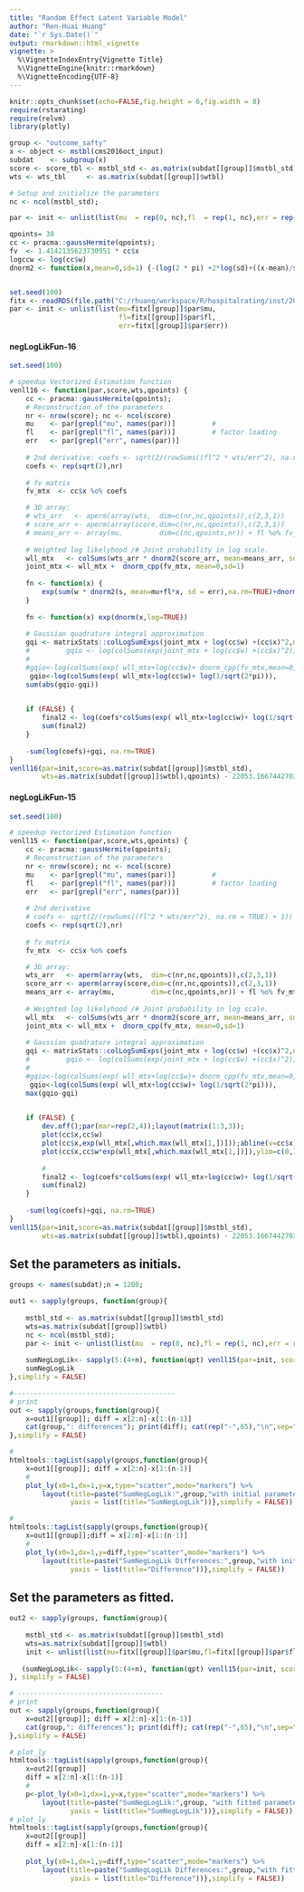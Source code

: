 ```yaml
---
title: "Random Effect Latent Variable Model"
author: "Ren-Huai Huang"
date: "`r Sys.Date()`"
output: rmarkdown::html_vignette
vignette: >
  %\VignetteIndexEntry{Vignette Title}
  %\VignetteEngine{knitr::rmarkdown}
  %\VignetteEncoding{UTF-8}
---
```

<style type="text/css"> h1 {font-size:18px;} </style>

```r
knitr::opts_chunk$set(echo=FALSE,fig.height = 6,fig.width = 8)
require(rstarating)
require(relvm)
library(plotly)

group <- "outcome_safty"
x <- object <- mstbl(cms2016oct_input)
subdat    <- subgroup(x)
score <- score_tbl <- mstbl_std <- as.matrix(subdat[[group]]$mstbl_std)
wts <- wts_tbl     <- as.matrix(subdat[[group]]$wtbl)

# Setup and initialize the parameters
nc <- ncol(mstbl_std);

par <- init <- unlist(list(mu  = rep(0, nc),fl  = rep(1, nc),err = rep(1, nc)))

qpoints= 30
cc <- pracma::gaussHermite(qpoints);
fv  <- 1.4142135623730951 * cc$x
logccw <- log(cc$w)
dnorm2 <- function(x,mean=0,sd=1) {-(log(2 * pi) +2*log(sd)+((x-mean)/sd)^2)/2}


set.seed(100)
fitx <- readRDS(file.path("C:/rhuang/workspace/R/hospitalrating/inst/2016oct/r","fitx_qpts30_oct2016.rds"))
par <- init <- unlist(list(mu=fitx[[group]]$par$mu,
                           fl=fitx[[group]]$par$fl,
                           err=fitx[[group]]$par$err))
```

#### negLogLikFun-16  
```r
set.seed(100)

# speedup Vectorized Estimation function
venll16 <- function(par,score,wts,qpoints) {
    cc <- pracma::gaussHermite(qpoints);
    # Reconstruction of the parameters
    nr <- nrow(score); nc <- ncol(score)
    mu    <- par[grepl("mu", names(par))]         #
    fl    <- par[grepl("fl", names(par))]         # factor loading
    err   <- par[grepl("err", names(par))]
    
    # 2nd derivative: coefs <- sqrt(2/(rowSums((fl^2 * wts/err^2), na.rm = TRUE) + 1))
    coefs <- rep(sqrt(2),nr)
    
    # fv matrix
    fv_mtx  <- cc$x %o% coefs

    # 3D array: 
    # wts_arr   <- aperm(array(wts,  dim=c(nr,nc,qpoints)),c(2,3,1))
    # score_arr <- aperm(array(score,dim=c(nr,nc,qpoints)),c(2,3,1))
    # means_arr <- array(mu,         dim=c(nc,qpoints,nr)) + fl %o% fv_mtx
    
    # Weighted log likelyhood /# Joint probability in log scale.
    wll_mtx   <- colSums(wts_arr * dnorm2(score_arr, mean=means_arr, sd = err),na.rm=TRUE)
    joint_mtx <- wll_mtx +  dnorm_cpp(fv_mtx, mean=0,sd=1)
    
    fn <- function(x) {
        exp(sum(w * dnorm2(s, mean=mu+fl*x, sd = err),na.rm=TRUE)+dnorm_cpp(x, mean=0,sd=1))
    }
    
    fn <- function(x) exp(dnorm(x,log=TRUE))
    
    # Gaussian quadrature integral approximation
    gqi <- matrixStats::colLogSumExps(joint_mtx + log(cc$w) +(cc$x)^2,na.rm=TRUE)
    #         gqio <- log(colSums(exp(joint_mtx + log(cc$w) +(cc$x)^2)))
    # 
    #gqio<-log(colSums(exp( wll_mtx+log(cc$w)+ dnorm_cpp(fv_mtx,mean=0,sd=1)+(cc$x)^2),na.rm=TRUE))
     gqio<-log(colSums(exp( wll_mtx+log(cc$w)+ log(1/sqrt(2*pi))),                     na.rm=TRUE))
    sum(abs(gqio-gqi))
    

    if (FALSE) {
        final2 <- log(coefs*colSums(exp( wll_mtx+log(cc$w)+ log(1/sqrt(2*pi)))))
        sum(final2)
    }
    
    -sum(log(coefs)+gqi, na.rm=TRUE)
}
venll16(par=init,score=as.matrix(subdat[[group]]$mstbl_std), 
        wts=as.matrix(subdat[[group]]$wtbl),qpoints) - 22053.166744270311 #use final parameters. 
```





#### negLogLikFun-15  
```r
set.seed(100)

# speedup Vectorized Estimation function
venll15 <- function(par,score,wts,qpoints) {
    cc <- pracma::gaussHermite(qpoints);
    # Reconstruction of the parameters
    nr <- nrow(score); nc <- ncol(score)
    mu    <- par[grepl("mu", names(par))]         #
    fl    <- par[grepl("fl", names(par))]         # factor loading
    err   <- par[grepl("err", names(par))]
    
    # 2nd derivative
    # coefs <- sqrt(2/(rowSums((fl^2 * wts/err^2), na.rm = TRUE) + 1))
    coefs <- rep(sqrt(2),nr)
    
    # fv matrix
    fv_mtx  <- cc$x %o% coefs

    # 3D array: 
    wts_arr   <- aperm(array(wts,  dim=c(nr,nc,qpoints)),c(2,3,1))
    score_arr <- aperm(array(score,dim=c(nr,nc,qpoints)),c(2,3,1))
    means_arr <- array(mu,         dim=c(nc,qpoints,nr)) + fl %o% fv_mtx
    
    # Weighted log likelyhood /# Joint probability in log scale.
    wll_mtx   <- colSums(wts_arr * dnorm2(score_arr, mean=means_arr, sd = err),na.rm=TRUE)
    joint_mtx <- wll_mtx +  dnorm_cpp(fv_mtx, mean=0,sd=1)
    
    # Gaussian quadrature integral approximation
    gqi <- matrixStats::colLogSumExps(joint_mtx + log(cc$w) +(cc$x)^2,na.rm=TRUE)
    #         gqio <- log(colSums(exp(joint_mtx + log(cc$w) +(cc$x)^2)))
    # 
    #gqio<-log(colSums(exp( wll_mtx+log(cc$w)+ dnorm_cpp(fv_mtx,mean=0,sd=1)+(cc$x)^2),na.rm=TRUE))
     gqio<-log(colSums(exp( wll_mtx+log(cc$w)+ log(1/sqrt(2*pi))),                     na.rm=TRUE))
    max(gqio-gqi)
    

    if (FALSE) {
        dev.off();par(mar=rep(2,4));layout(matrix(1:3,3));
        plot(cc$x,cc$w)
        plot(cc$x,exp(wll_mtx[,which.max(wll_mtx[1,])]));abline(v=cc$x)
        plot(cc$x,cc$w*exp(wll_mtx[,which.max(wll_mtx[1,])]),ylim=c(0,1));abline(v=cc$x)
        
        # 
        final2 <- log(coefs*colSums(exp( wll_mtx+log(cc$w)+ log(1/sqrt(2*pi)))))
        sum(final2)
    }
    
    -sum(log(coefs)+gqi, na.rm=TRUE)
}
venll15(par=init,score=as.matrix(subdat[[group]]$mstbl_std), 
        wts=as.matrix(subdat[[group]]$wtbl),qpoints) - 22053.166744270311 #use final parameters. 
```





## Set the parameters as initials. 
```r
groups <- names(subdat);n = 1200;

out1 <- sapply(groups, function(group){
    
    mstbl_std <- as.matrix(subdat[[group]]$mstbl_std)
    wts=as.matrix(subdat[[group]]$wtbl)
    nc <- ncol(mstbl_std);
    par <- init <- unlist(list(mu  = rep(0, nc),fl = rep(1, nc),err = rep(1, nc)))
    
    sumNegLogLik<- sapply(5:(4+n), function(qpt) venll15(par=init, score=mstbl_std, wts=wts, qpt))
    sumNegLogLik
},simplify = FALSE)

#----------------------------------------
# print
out <- sapply(groups,function(group){
    x=out1[[group]]; diff = x[2:n]-x[1:(n-1)]
    cat(group,": differences"); print(diff); cat(rep("-",65),"\n",sep="")
},simplify = FALSE)

# 
htmltools::tagList(sapply(groups,function(group){    
    x=out1[[group]]; diff = x[2:n]-x[1:(n-1)]
    #
    plot_ly(x0=1,dx=1,y=x,type="scatter",mode="markers") %>%
        layout(title=paste("SumNegLogLik:",group,"with initial parameters"), 
               yaxis = list(title="SumNegLogLik"))},simplify = FALSE))

#  
htmltools::tagList(sapply(groups,function(group){
    x=out1[[group]];diff = x[2:n]-x[1:(n-1)]
    # 
    plot_ly(x0=1,dx=1,y=diff,type="scatter",mode="markers") %>%
        layout(title=paste("SumNegLogLik Differences:",group,"with initial parameters"), 
               yaxis = list(title="Difference"))},simplify = FALSE))
```

## Set the parameters as fitted. 
```r

out2 <- sapply(groups, function(group){
    
    mstbl_std <- as.matrix(subdat[[group]]$mstbl_std)
    wts=as.matrix(subdat[[group]]$wtbl)
    init <- unlist(list(mu=fitx[[group]]$par$mu,fl=fitx[[group]]$par$fl,err=fitx[[group]]$par$err))
    
   (sumNegLogLik<- sapply(5:(4+n), function(qpt) venll15(par=init, score=mstbl_std, wts=wts,qpt)))
}, simplify = FALSE) 

# ------------------------------------
# print
out <- sapply(groups,function(group){
    x=out2[[group]]; diff = x[2:n]-x[1:(n-1)]
    cat(group,": differences"); print(diff); cat(rep("-",65),"\n",sep="")
},simplify = FALSE)

# plot_ly
htmltools::tagList(sapply(groups,function(group){
    x=out2[[group]]
    diff = x[2:n]-x[1:(n-1)]
    # 
    p<-plot_ly(x0=1,dx=1,y=x,type="scatter",mode="markers") %>%
        layout(title=paste("SumNegLogLik:",group, "with fitted parameters"), 
               yaxis = list(title="SumNegLogLik"))},simplify = FALSE))
# plot_ly
htmltools::tagList(sapply(groups,function(group){
    x=out2[[group]]
    diff = x[2:n]-x[1:(n-1)]
    
    plot_ly(x0=1,dx=1,y=diff,type="scatter",mode="markers") %>%
        layout(title=paste("SumNegLogLik Differences:",group,"with fitted parameters"), 
               yaxis = list(title="Difference"))},simplify = FALSE))
```





